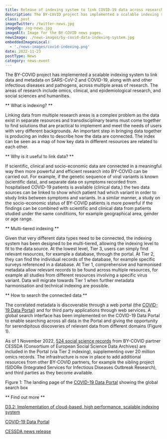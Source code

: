 ```yaml
---
title: Release of indexing system to link COVID-19 data across research disciplines
description: The BY-COVID project has implemented a scalable indexing system to link data and metadata on SARS-CoV-2 and COVID-19, along with and other infectious diseases and pathogens, across multiple areas of research.
class: post
imageTwitter: /twitter-news.jpg
imageOg: /og-news.jpg
imageAlt: Image for the BY-COVID news pages.
newsImage: ./news-images/by-covid-data-indexing-system.jpg
embeddedImagesLocal:
  - './news-images/covid-indexing.png'
date: 2022-11-23
postType: News
category: news-event
---
```


The BY-COVID project has implemented a scalable indexing system to link data and metadata on SARS-CoV-2 and COVID-19, along with and other infectious diseases and pathogens, across multiple areas of research. The areas of research include omics, clinical, and epidemiological research, and social sciences and humanities.

** What is indexing? **

Linking data from multiple research areas is a complex problem as the data exist in separate resources and transdisciplinary teams must come together to find solutions that are practical to implement and meet the needs of users with very different backgrounds. An important step in bringing data together is producing an index to describe how the data are connected. The index can be seen as a map of how key data in different resources are related to each other. 

** Why is it useful to link data?  **

If scientific, clinical and socio-economic data are connected in a meaningful way then more powerful and efficient research into BY-COVID can be carried out. For example, if the genetic sequence of viral variants is known (scientific data), and separate data on symptoms recorded from hospitalised COVID-19 patients is available (clinical data,) the two data sources can be linked to show which patient had which variant in order to study links between symptoms and variants. In a similar manner, a study on the socio-economic status of BY-COVID patients is more powerful if the findings can be combined with scientific and clinical data from patients studied under the same conditions, for example geographical area, gender or age range.

** Multi-tiered indexing **

Given that very different data types need to be connected, the indexing system has been designed to be multi-tiered, allowing the indexing level to fit to the data source. At the lowest level, Tier 3, users can simply find relevant resources, for example a database, through the portal. At Tier 2, they can find the individual records of the database, for example specific surveys referenced in a database. At Tier 1, comprehensive and harmonised metadata allow relevant records to be found across multiple resources, for example all studies from different resources involving a specific virus variant.  Data will migrate towards Tier 1 when further metadata harmonisation and technical indexing are possible.

** How to search the connected data **

The correlated metadata is discoverable through a web portal (the [COVID-19 Data Portal](https://www.covid19dataportal.org/)) and  for third party applications through web services. A global search interface has been implemented on the COVID-19 Data Portal to enable searching across all data in the Portal and giving the opportunity for serendipitous discoveries of relevant data from different domains (Figure 1).

As of 1 November 2022, [524 social science records](https://www.covid19dataportal.org/search/social-sciences) from BY-COVID partner CESSDA (Consortium of European Social Science Data Archives) are included in the Portal (via Tier 2 indexing), supplementing over 20 million omics records. The infrastructure is now in place to add additional resources from other BY-COVID partners, for example the sibling project ISIDORe (Integrated Services for Infectious Diseases Outbreak Research), and third parties as they become available.

<GatsbyImage alt='BY-COVID data indexing system' image={getImage(props.localImages[0])} />


Figure 1: The landing page of the [COVID-19 Data Portal](https://www.covid19dataportal.org/) showing the global search box

** Find out more **

[D3.2: Implementation of cloud-based, high performance, scalable indexing system](https://zenodo.org/record/7129553#.Y332OHbP216)

[COVID-19 Data Portal](https://www.covid19dataportal.org/)

[CESSDA news release](https://www.cessda.eu/News/CESSDA-Newsitem-nid3296)
